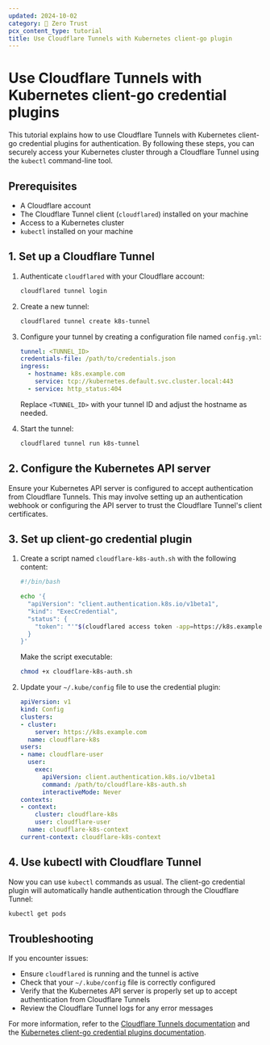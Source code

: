 ```yaml
---
updated: 2024-10-02
category: 🔐 Zero Trust
pcx_content_type: tutorial
title: Use Cloudflare Tunnels with Kubernetes client-go plugin
---
```


# Use Cloudflare Tunnels with Kubernetes client-go credential plugins

This tutorial explains how to use Cloudflare Tunnels with Kubernetes client-go credential plugins for authentication. By following these steps, you can securely access your Kubernetes cluster through a Cloudflare Tunnel using the `kubectl` command-line tool.

## Prerequisites

- A Cloudflare account
- The Cloudflare Tunnel client (`cloudflared`) installed on your machine
- Access to a Kubernetes cluster
- `kubectl` installed on your machine

## 1. Set up a Cloudflare Tunnel

1. Authenticate `cloudflared` with your Cloudflare account:

   ```sh
   cloudflared tunnel login
   ```

2. Create a new tunnel:

   ```sh
   cloudflared tunnel create k8s-tunnel
   ```

3. Configure your tunnel by creating a configuration file named `config.yml`:

   ```yaml
   tunnel: <TUNNEL_ID>
   credentials-file: /path/to/credentials.json
   ingress:
     - hostname: k8s.example.com
       service: tcp://kubernetes.default.svc.cluster.local:443
     - service: http_status:404
   ```

   Replace `<TUNNEL_ID>` with your tunnel ID and adjust the hostname as needed.

4. Start the tunnel:

   ```sh
   cloudflared tunnel run k8s-tunnel
   ```

## 2. Configure the Kubernetes API server

Ensure your Kubernetes API server is configured to accept authentication from Cloudflare Tunnels. This may involve setting up an authentication webhook or configuring the API server to trust the Cloudflare Tunnel's client certificates.

## 3. Set up client-go credential plugin

1. Create a script named `cloudflare-k8s-auth.sh` with the following content:

   ```bash
   #!/bin/bash
   
   echo '{
     "apiVersion": "client.authentication.k8s.io/v1beta1",
     "kind": "ExecCredential",
     "status": {
       "token": "'"$(cloudflared access token -app=https://k8s.example.com)"'"
     }
   }'
   ```

   Make the script executable:

   ```sh
   chmod +x cloudflare-k8s-auth.sh
   ```

2. Update your `~/.kube/config` file to use the credential plugin:

   ```yaml
   apiVersion: v1
   kind: Config
   clusters:
   - cluster:
       server: https://k8s.example.com
     name: cloudflare-k8s
   users:
   - name: cloudflare-user
     user:
       exec:
         apiVersion: client.authentication.k8s.io/v1beta1
         command: /path/to/cloudflare-k8s-auth.sh
         interactiveMode: Never
   contexts:
   - context:
       cluster: cloudflare-k8s
       user: cloudflare-user
     name: cloudflare-k8s-context
   current-context: cloudflare-k8s-context
   ```

## 4. Use kubectl with Cloudflare Tunnel

Now you can use `kubectl` commands as usual. The client-go credential plugin will automatically handle authentication through the Cloudflare Tunnel:

```sh
kubectl get pods
```

## Troubleshooting

If you encounter issues:

- Ensure `cloudflared` is running and the tunnel is active
- Check that your `~/.kube/config` file is correctly configured
- Verify that the Kubernetes API server is properly set up to accept authentication from Cloudflare Tunnels
- Review the Cloudflare Tunnel logs for any error messages

For more information, refer to the [Cloudflare Tunnels documentation](https://developers.cloudflare.com/cloudflare-one/connections/connect-apps/) and the [Kubernetes client-go credential plugins documentation](https://kubernetes.io/docs/reference/access-authn-authz/authentication/#client-go-credential-plugins).
